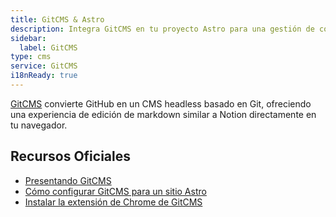 ```yaml
---
title: GitCMS & Astro
description: Integra GitCMS en tu proyecto Astro para una gestión de contenido fluida
sidebar:
  label: GitCMS
type: cms
service: GitCMS
i18nReady: true
---
```


[GitCMS](https://gitcms.blog) convierte GitHub en un CMS headless basado en Git, ofreciendo una experiencia de edición de markdown similar a Notion directamente en tu navegador.

## Recursos Oficiales
- [Presentando GitCMS](https://gitcms.blog/posts/introducing-gitcms/)
- [Cómo configurar GitCMS para un sitio Astro](https://gitcms.blog/posts/how-to-configure-gitcms/)
- [Instalar la extensión de Chrome de GitCMS](https://gitcms.blog/extension)
